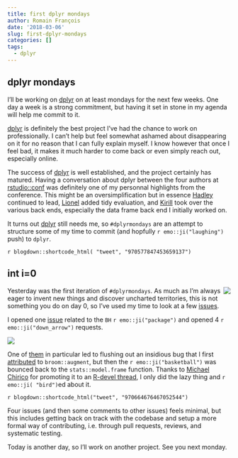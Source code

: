 ```yaml
---
title: first dplyr mondays
author: Romain François
date: '2018-03-06'
slug: first-dplyr-mondays
categories: []
tags:
  - dplyr
---
```


## dplyr mondays

I'll be working on [dplyr](https://github.com/tidyverse/dplyr) on at least mondays for the next few weeks. 
One day a week is a strong commitment, but having it set in stone in my agenda will help me 
commit to it. 

[dplyr](https://github.com/tidyverse/dplyr) is definitely the best project I've had the chance to work on
professionally. I can't help but feel somewhat ashamed about disappearing on it for no reason that I 
can fully explain myself. I know however that once I feel bad, it makes it much harder to 
come back or even simply reach out, especially online. 

The success of [dplyr](http://dplyr.tidyverse.org) is well established, and the project certainly has matured. 
Having a conversation about dplyr between the four authors at [rstudio::conf](https://www.rstudio.com/conference/)
was definitely one of my personnal highlights from the conference. This might be an oversimplification
but in essence [Hadley](https://twitter.com/hadleywickham) continued to lead, 
[Lionel](https://twitter.com/_lionelhenry) added tidy evaluation, and
[Kirill](https://twitter.com/krlmlr) took over the various back ends, especially the data frame back end
I initially worked on. 

It turns out [dplyr](http://dplyr.tidyverse.org) still needs me, so `#dplyrmondays` are an attempt to 
structure some of my time to commit (and hopfully `r emo::ji("laughing")` push) to `dplyr`.

`r blogdown::shortcode_html( "tweet", "970577847453659137")`

## int i=0

<img src="/img/dplyrmondays/branches.png" style="float:right" />

Yesterday was the first iteration of `#dplyrmondays`. As much as I'm always eager to 
invent new things and discover uncharted territories, this is not something you do on day 0, 
so I've used my time to look at a few [issues](https://github.com/tidyverse/dplyr/issues). 

I opened one [issue](https://github.com/tidyverse/dplyr/issues/3392) related to the `BH`
`r emo::ji("package")` and opened 4 `r emo::ji("down_arrow")` requests. 

![](/img/dplyrmondays/pull_requests.png)

One of [them](https://github.com/tidyverse/dplyr/pull/3394) in particular led to flushing 
out an insidious bug that I first [attributed](https://github.com/tidyverse/broom/issues/287) 
to `broom::augment`, but then the `r emo::ji("basketball")` was bounced back to the 
`stats::model.frame` function. Thanks to [Michael Chirico](https://github.com/MichaelChirico) for promoting it to 
an [R-devel thread](http://r.789695.n4.nabble.com/model-frame-strips-class-as-promised-but-fails-to-strip-OBJECT-in-C-td4748687.html), I only did 
the lazy thing and `r emo::ji( "bird")`ed about it. 

`r blogdown::shortcode_html("tweet", "970664676467052544")`

Four issues (and then some comments to other issues) feels minimal, but this includes 
getting back on track with the codebase and setup a more formal way of contributing, 
i.e. through pull requests, reviews, and systematic testing. 

Today is another day, so I'll work on another project. See you next monday. 

